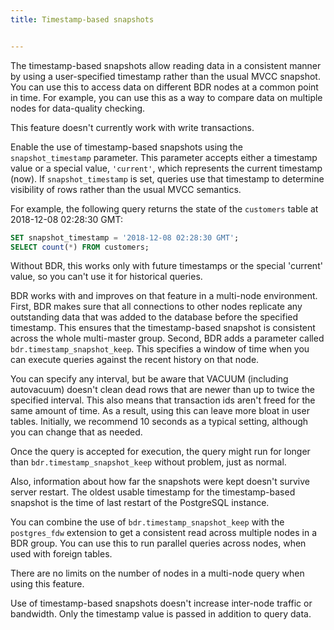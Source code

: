 ```yaml
---
title: Timestamp-based snapshots


---
```


The timestamp-based snapshots allow reading data in a consistent manner by using
a user-specified timestamp rather than the usual MVCC snapshot. You can use this
to access data on different BDR nodes at a common point in time. For
example, you can use this as a way to compare data on multiple nodes for data-quality checking.

This feature doesn't currently work with write transactions.

Enable the use of timestamp-based snapshots using the `snapshot_timestamp`
parameter. This parameter accepts either a timestamp value or
a special value, `'current'`, which represents the current timestamp (now). If
`snapshot_timestamp` is set, queries use that timestamp to determine
visibility of rows rather than the usual MVCC semantics.

For example, the following query returns the state of the `customers` table at
2018-12-08 02:28:30 GMT:

```sql
SET snapshot_timestamp = '2018-12-08 02:28:30 GMT';
SELECT count(*) FROM customers;
```

Without BDR, this works only with future timestamps or the
special 'current' value, so you can't use it for historical queries.

BDR works with and improves on that feature in a multi-node environment. First,
BDR makes sure that all connections to other nodes replicate any
outstanding data that was added to the database before the specified
timestamp. This ensures that the timestamp-based snapshot is consistent across the whole
multi-master group. Second, BDR adds a parameter called
`bdr.timestamp_snapshot_keep`. This specifies a window of time when you can execute
queries against the recent history on that node.

You can specify any interval, but be aware that VACUUM (including autovacuum)
doesn't clean dead rows that are newer than up to twice the specified
interval. This also means that transaction ids aren't freed for the same
amount of time. As a result, using this can leave more bloat in user tables.
Initially, we recommend 10 seconds as a typical setting, although you can change that as needed.

Once the query is accepted for execution, the query might run
for longer than `bdr.timestamp_snapshot_keep` without problem, just as normal.

Also, information about how far the snapshots were kept doesn't
survive server restart. The oldest usable timestamp for the timestamp-based
snapshot is the time of last restart of the PostgreSQL instance.

You can combine the use of `bdr.timestamp_snapshot_keep` with the
`postgres_fdw` extension to get a consistent read across multiple nodes in a
BDR group. You can use this to run parallel queries across nodes, when used with foreign tables.

There are no limits on the number of nodes in a multi-node query when using this
feature.

Use of timestamp-based snapshots doesn't increase inter-node traffic or
bandwidth. Only the timestamp value is passed in addition to query data.
